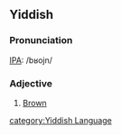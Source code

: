 ==Yiddish==
===Pronunciation===
[[w:IPA|IPA]]: /bʁojn/
===Adjective===
# [[Brown]]
[[category:Yiddish Language]]